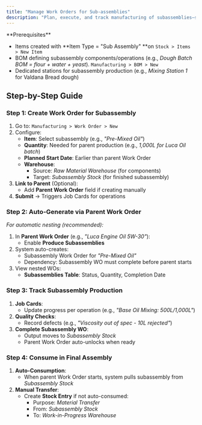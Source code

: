 ```yaml
---
title: "Manage Work Orders for Sub-assemblies"
description: "Plan, execute, and track manufacturing of subassemblies—semi-finished components used in CGIC's final products—ensuring seamless integration with finished goods production workflows in the CGIC App."
---
```


<Info>
  **Prerequisites**

  - Items created with **Item Type = "Sub Assembly" **on `Stock > Items > New Item`
  - BOM defining subassembly components/operations (e.g., _Dough Batch BOM = flour \+ water \+ yeast_). `Manufacturing > BOM > New`
  - Dedicated stations for subassembly production (e.g., _Mixing Station 1_ for Valdana Bread dough)
</Info>

## **Step-by-Step Guide**

### **Step 1: Create Work Order for Subassembly**

1. Go to: `Manufacturing > Work Order > New`
2. Configure:
   - **Item**: Select subassembly (e.g., _"Pre-Mixed Oil"_)
   - **Quantity**: Needed for parent production (e.g., _1,000L for Luca Oil batch_)
   - **Planned Start Date**: Earlier than parent Work Order
   - **Warehouse**:
     - Source: _Raw Material Warehouse_ (for components)
     - Target: _Subassembly Stock_ (for finished subassembly)
3. **Link to Parent** (Optional):
   - Add **Parent Work Order** field if creating manually
4. **Submit** → Triggers Job Cards for operations

### **Step 2: Auto-Generate via Parent Work Order**

_For automatic nesting (recommended):_

1. In **Parent Work Order** (e.g., _"Luca Engine Oil 5W-30"_):
   - Enable **Produce Subassemblies**
2. System auto-creates:
   - Subassembly Work Order for _"Pre-Mixed Oil"_
   - Dependency: Subassembly WO must complete before parent starts
3. View nested WOs:
   - **Subassemblies Table**: Status, Quantity, Completion Date

### **Step 3: Track Subassembly Production**

1. **Job Cards**:
   - Update progress per operation (e.g., _"Base Oil Mixing: 500L/1,000L"_)
2. **Quality Checks**:
   - Record defects (e.g., _"Viscosity out of spec - 10L rejected"_)
3. **Complete Subassembly WO**:
   - Output moves to _Subassembly Stock_
   - Parent Work Order auto-unlocks when ready

### **Step 4: Consume in Final Assembly**

1. **Auto-Consumption**:
   - When parent Work Order starts, system pulls subassembly from _Subassembly Stock_
2. **Manual Transfer**:
   - Create **Stock Entry** if not auto-consumed:
     - Purpose: _Material Transfer_
     - From: _Subassembly Stock_
     - To: _Work-in-Progress Warehouse_